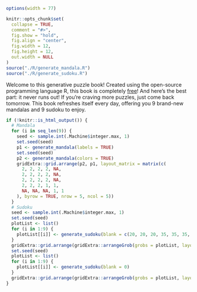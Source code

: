 ```r
options(width = 77)

knitr::opts_chunk$set(
  collapse = TRUE,
  comment = "#>",
  fig.show = "hold",
  fig.align = "center",
  fig.width = 12,
  fig.height = 12,
  out.width = NULL
)
source("./R/generate_mandala.R")
source("./R/generate_sudoku.R")
```

Welcome to this generative puzzle book! Created using the open-source programming language R, this book is completely [free](https://www.gnu.org/philosophy/free-sw.html)! And here's the best part: it never runs out! If you're craving more puzzles, just come back tomorrow. This book refreshes itself every day, offering you 9 brand-new mandalas and 9 sudoku to enjoy.

```r
if (!knitr::is_html_output()) {
  # Mandala
  for (i in seq_len(9)) {
    seed <- sample.int(.Machine$integer.max, 1)
    set.seed(seed)
    p1 <- generate_mandala(labels = TRUE)
    set.seed(seed)
    p2 <- generate_mandala(colors = TRUE)
    gridExtra::grid.arrange(p2, p1, layout_matrix = matrix(c(
      2, 2, 2, 2, NA,
      2, 2, 2, 2, NA,
      2, 2, 2, 2, NA,
      2, 2, 2, 1, 1,
      NA, NA, NA, 1, 1
    ), byrow = TRUE, nrow = 5, ncol = 5))
  }
  # Sudoku
  seed <- sample.int(.Machine$integer.max, 1)
  set.seed(seed)
  plotList <- list()
  for (i in 1:9) {
    plotList[[i]] <- generate_sudoku(blank = c(20, 20, 20, 35, 35, 35, 50, 50 , 50)[i])
  }
  gridExtra::grid.arrange(gridExtra::arrangeGrob(grobs = plotList, layout_matrix = matrix(c(1:9), byrow = TRUE, nrow = 3, ncol = 3)))
  set.seed(seed)
  plotList <- list()
  for (i in 1:9) {
    plotList[[i]] <- generate_sudoku(blank = 0)
  }
  gridExtra::grid.arrange(gridExtra::arrangeGrob(grobs = plotList, layout_matrix = matrix(c(1:9), byrow = TRUE, nrow = 3, ncol = 3)))
}
```
